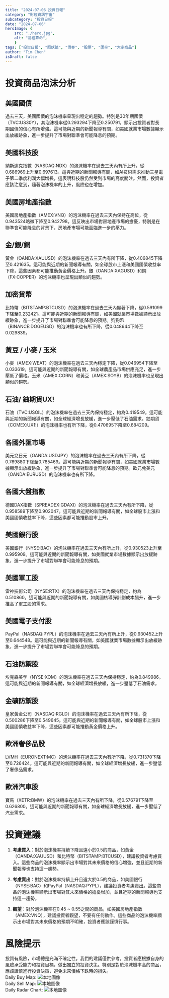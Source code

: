 ```yaml
---
title: "2024-07-06 投資日報"
category: "財經資訊宇宙"
subcategory: "投資日報"
date: "2024-07-06"
heroImage: {
    src: "./hero.jpg",
    alt: "易經算命",
    }
tags: ["投資日報", "照妖鏡", "債券", "股票", "匯率", "大宗商品"]
author: "Tim Chen"
isDraft: false
---
```

# 投資商品泡沫分析

## 美國國債
過去三天，美國國債的泡沫機率呈現出穩定的趨勢。特別是30年期國債（TVC:US30Y），其泡沫機率從0.293294下降至0.250791，顯示出投資者對長期國債的信心有所增強。這可能與近期的新聞報導有關，如美國就業市場數據顯示出放緩跡象，進一步提升了市場對聯準會可能降息的預期。

## 美國科技股
納斯達克指數（NASDAQ:NDX）的泡沫機率在過去三天內有所上升，從0.686969上升至0.697613。這與近期的新聞報導有關，如AI技術需求推動三星電子第二季度利潤大幅增長，這表明科技股仍然受到市場的高度關注。然而，投資者應該注意到，隨著泡沫機率的上升，風險也在增加。

## 美國房地產指數
美國房地產指數（AMEX:VNQ）的泡沫機率在過去三天內保持在高位，從0.943524略微下降至0.942798。這反映出市場對房地產市場的擔憂，特別是在聯準會可能降息的背景下，房地產市場可能面臨進一步的壓力。

## 金/銀/銅
黃金（OANDA:XAUUSD）的泡沫機率在過去三天內有所下降，從0.406845下降至0.421635。這可能與近期的新聞報導有關，如全球股市上漲和美國國債收益率下降，這些因素都可能推動黃金價格上升。銀（OANDA:XAGUSD）和銅（FX:COPPER）的泡沫機率也呈現出類似的趨勢。

## 加密貨幣
比特幣（BITSTAMP:BTCUSD）的泡沫機率在過去三天內顯著下降，從0.591099下降至0.232421。這可能與近期的新聞報導有關，如美國就業市場數據顯示出放緩跡象，進一步提升了市場對聯準會可能降息的預期。狗狗幣（BINANCE:DOGEUSD）的泡沫機率也有所下降，從0.048644下降至0.029839。

## 黃豆 / 小麥 / 玉米
小麥（AMEX:WEAT）的泡沫機率在過去三天內穩定下降，從0.046954下降至0.033619。這可能與近期的新聞報導有關，如全球農產品市場供應充足，進一步壓低了價格。玉米（AMEX:CORN）和黃豆（AMEX:SOYB）的泡沫機率也呈現出類似的趨勢。

## 石油/ 鈾期貨UX!
石油（TVC:USOIL）的泡沫機率在過去三天內保持穩定，約為0.419549。這可能與近期的新聞報導有關，如全球經濟增長放緩，進一步壓低了石油需求。鈾期貨（COMEX:UX1!）的泡沫機率也有所下降，從0.470695下降至0.684209。

## 各國外匯市場
美元兌日元（OANDA:USDJPY）的泡沫機率在過去三天內有所下降，從0.769880下降至0.785469。這可能與近期的新聞報導有關，如美國就業市場數據顯示出放緩跡象，進一步提升了市場對聯準會可能降息的預期。歐元兌美元（OANDA:EURUSD）的泡沫機率也有所下降。

## 各國大盤指數
德國DAX指數（SPREADEX:GDAXI）的泡沫機率在過去三天內有所下降，從0.958589下降至0.902047。這可能與近期的新聞報導有關，如全球股市上漲和美國國債收益率下降，這些因素都可能推動股市上升。

## 美國銀行股
美國銀行（NYSE:BAC）的泡沫機率在過去三天內有所上升，從0.930523上升至0.995909。這可能與近期的新聞報導有關，如美國就業市場數據顯示出放緩跡象，進一步提升了市場對聯準會可能降息的預期。

## 美國軍工股
雷神技術公司（NYSE:RTX）的泡沫機率在過去三天內保持穩定，約為0.510860。這可能與近期的新聞報導有關，如美國核導彈計劃成本飆升，進一步推高了軍工股的需求。

## 美國電子支付股
PayPal（NASDAQ:PYPL）的泡沫機率在過去三天內有所上升，從0.930452上升至0.644548。這可能與近期的新聞報導有關，如美國就業市場數據顯示出放緩跡象，進一步提升了市場對聯準會可能降息的預期。

## 石油防禦股
埃克森美孚（NYSE:XOM）的泡沫機率在過去三天內保持穩定，約為0.849986。這可能與近期的新聞報導有關，如全球經濟增長放緩，進一步壓低了石油需求。

## 金礦防禦股
皇家黃金公司（NASDAQ:RGLD）的泡沫機率在過去三天內有所下降，從0.500286下降至0.549645。這可能與近期的新聞報導有關，如全球股市上漲和美國國債收益率下降，這些因素都可能推動黃金價格上升。

## 歐洲奢侈品股
LVMH（EURONEXT:MC）的泡沫機率在過去三天內有所下降，從0.731370下降至0.726424。這可能與近期的新聞報導有關，如全球經濟增長放緩，進一步壓低了奢侈品需求。

## 歐洲汽車股
寶馬（XETR:BMW）的泡沫機率在過去三天內有所下降，從0.576791下降至0.626800。這可能與近期的新聞報導有關，如全球經濟增長放緩，進一步壓低了汽車需求。

# 投資建議

1. **考慮買入**：對於泡沫機率持續下降且遠小於0.5的商品，如黃金（OANDA:XAUUSD）和比特幣（BITSTAMP:BTCUSD），建議投資者考慮買入。這些商品的泡沫機率顯示出市場對其未來價格的信心增強，並且近期的新聞報導也支持這一趨勢。

2. **考慮賣出**：對於泡沫機率持續上升且遠大於0.5的商品，如美國銀行（NYSE:BAC）和PayPal（NASDAQ:PYPL），建議投資者考慮賣出。這些商品的泡沫機率顯示出市場對其未來價格的擔憂增加，並且近期的新聞報導也支持這一趨勢。

3. **觀望**：對於泡沫機率在0.45 ~ 0.55之間的商品，如美國房地產指數（AMEX:VNQ），建議投資者觀望，不要有任何動作。這些商品的泡沫機率顯示出市場對其未來價格的預期不明確，投資者應該謹慎行事。

# 風險提示

投資有風險，市場總是充滿不確定性。我們的建議僅供參考，投資者應根據自身的風險承受能力和投資目標，做出獨立的投資決策。特別是對於泡沫機率高的商品，應該謹慎進行投資決策，避免未來價格下跌時的損失。
<br />
Daily Buy Map:
![本地圖像](./buyMap.svg)
<br />
Daily Sell Map:
![本地圖像](./sellMap.svg)
<br />
Daily Radar Chart:
![本地圖像](./radar.svg)
<br />
